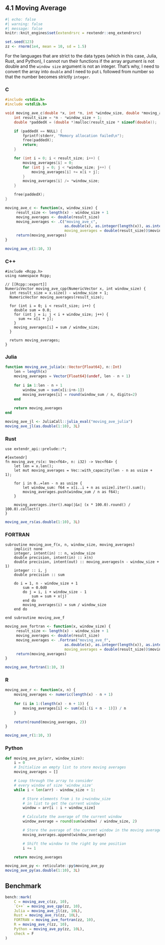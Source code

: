## 4.1 Moving Average

```r
#| echo: false
#| warning: false
#| message: false
knitr::knit_engines$set(extendrsrc = rextendr::eng_extendrsrc)
```



```r
set.seed(123)
zz <- rnorm(1e4, mean = 10, sd = 1.5)
```

For the languages that are strict to the data types (which in this case, Julia, Rust, and Python), I cannot run their functions if the array argument is not double and the `window size` argument is not an integer. That's why, I need to convert the array into `double` and I need to put `L` followed from number so that the number becomes strictly `integer`. 

::: {.panel-tabset group="language"}

### C

```c
#include <stdio.h>
#include <stdlib.h>

void moving_ave_c(double *x, int *n, int *window_size, double *moving_averages) {
    int result_size = *n - *window_size + 1;
    double *paddedX = (double *)malloc(result_size * sizeof(double));

    if (paddedX == NULL) {
        fprintf(stderr, "Memory allocation failed\n");
        free(paddedX);
        return;
    }

    for (int i = 0; i < result_size; i++) {
        moving_averages[i] = 0;
        for (int j = 0; j < *window_size; j++) {
            moving_averages[i] += x[i + j];
        }
        moving_averages[i] /= *window_size;
    }

    free(paddedX);
}

```

```r
moving_ave_c <- function(x, window_size) {
     result_size <- length(x) - window_size + 1
     moving_averages <- double(result_size)
     moving_averages <- .C("moving_ave_c",
                           as.double(x), as.integer(length(x)), as.integer(window_size),
                           moving_averages = double(result_size))$moving_averages
     return(moving_averages)
}

moving_ave_c(1:10, 3)
```

### C++

```Rcpp
#include <Rcpp.h>
using namespace Rcpp;

// [[Rcpp::export]]
NumericVector moving_ave_cpp(NumericVector x, int window_size) {
  int result_size = x.size() - window_size + 1;
  NumericVector moving_averages(result_size);

  for (int i = 0; i < result_size; i++) {
    double sum = 0.0;
    for (int j = i; j < i + window_size; j++) {
      sum += x[i + j];
    }
    moving_averages[i] = sum / window_size;
  }

  return moving_averages;
}

```

### Julia

```julia
function moving_ave_julia(x::Vector{Float64}, n::Int)
    len = length(x)
    moving_averages = Vector{Float64}(undef, len - n + 1)
    
    for i in 1:len - n + 1
        window_sum = sum(x[i:i+n-1])
        moving_averages[i] = round(window_sum / n, digits=2)
    end
    
    return moving_averages
end
```


```r
moving_ave_jl <- JuliaCall::julia_eval("moving_ave_julia")
moving_ave_jl(as.double(1:10), 3L)
```


### Rust

```extendrsrc
use extendr_api::prelude::*;

#[extendr]
fn moving_ave_rs(x: Vec<f64>, n: i32) -> Vec<f64> {
    let len = x.len();
    let mut moving_averages = Vec::with_capacity(len - n as usize + 1);

    for i in 0..=len - n as usize {
        let window_sum: f64 = x[i..i + n as usize].iter().sum();
        moving_averages.push(window_sum / n as f64);
    }

    moving_averages.iter().map(|&x| (x * 100.0).round() / 100.0).collect()
}

```


```r
moving_ave_rs(as.double(1:10), 3L)
```


### FORTRAN

```fortran95
subroutine moving_ave_f(x, n, window_size, moving_averages)
    implicit none
    integer, intent(in) :: n, window_size
    double precision, intent(in) :: x(n)
    double precision, intent(out) :: moving_averages(n - window_size + 1)
    integer :: i, j
    double precision :: sum

    do i = 1, n - window_size + 1
        sum = 0.0d0
        do j = i, i + window_size - 1
            sum = sum + x(j)
        end do
        moving_averages(i) = sum / window_size
    end do

end subroutine moving_ave_f
```


```r
moving_ave_fortran <- function(x, window_size) {
     result_size <- length(x) - window_size + 1
     moving_averages <- double(result_size)
     moving_averages <- .Fortran("moving_ave_f",
                           as.double(x), as.integer(length(x)), as.integer(window_size),
                           moving_averages = double(result_size))$moving_averages
     return(moving_averages)
}

moving_ave_fortran(1:10, 3)
```

### R

```r
moving_ave_r <- function(x, n) {
    moving_averages <- numeric(length(x) - n + 1)
    
    for (i in 1:(length(x) - n + 1)) {
        moving_averages[i] <- sum(x[i:(i + n - 1)]) / n
    }
    
    return(round(moving_averages, 2))
}

moving_ave_r(1:10, 3)
```


### Python

```python
def moving_ave_py(arr, window_size):
    i = 0
    # Initialize an empty list to store moving averages
    moving_averages = []

    # Loop through the array to consider
    # every window of size 'window_size'
    while i < len(arr) - window_size + 1:

        # Store elements from i to i+window_size
        # in list to get the current window
        window = arr[i : i + window_size]

        # Calculate the average of the current window
        window_average = round(sum(window) / window_size, 2)

        # Store the average of the current window in the moving average list
        moving_averages.append(window_average)

        # Shift the window to the right by one position
        i += 1

    return moving_averages


```

```r
moving_ave_py <- reticulate::py$moving_ave_py
moving_ave_py(as.double(1:10), 3L)
```


:::

## Benchmark

```r
bench::mark(
    C = moving_ave_c(zz, 10),
    `C++` = moving_ave_cpp(zz, 10),
    Julia = moving_ave_jl(zz, 10L),
    Rust = moving_ave_rs(zz, 10L),
    FORTRAN = moving_ave_fortran(zz, 10),
    R = moving_ave_r(zz, 10),
    Python = moving_ave_py(zz, 10L),
    check = F
)
```



